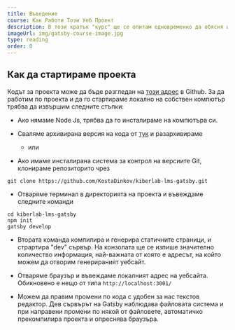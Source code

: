 ```yaml
---
title: Въведение
course: Как Работи Този Уеб Проект
description: В този кратък "курс" ще се опитам едновременно да обясня и демонстрирам как работи текущия проект.
imageUrl: img/gatsby-course-image.jpg
type: reading
order: 0
---
```



## Как да стартираме проекта

Кодът за проекта може да бъде разгледан на [този адрес](https://github.com/KostaDinkov/kiberlab-lms-gatsby) в Github.
За да работим по проекта и да го стартираме локално на собствен компютър трябва да извършим следните стъпки:

* Ако нямаме Node Js, трябва да го инсталираме на компютъра си.

* Сваляме архивирана версия на кода от [тук](https://github.com/KostaDinkov/kiberlab-lms-gatsby/archive/master.zip) и разархивираме
  - или
* Ако имаме инсталирана система за контрол на версиите Git, клонираме репозиторито чрез

```
git clone https://github.com/KostaDinkov/kiberlab-lms-gatsby.git
```

* Отваряме терминал в директорията на проекта и въвеждаме следните команди

```
cd kiberlab-lms-gatsby
npm init
gatsby develop
```

* Втората команда компилира и генерира статичните страници, и страртира "dev" сървър. 
На конзолата ще се изпише значително количество информация, най-важната от която е адресът, 
на който можем да отворим генерираният уебсайт.

* Отваряме браузър и въвеждаме локалният адрес на уебсайта. Обикновено е нещо от типа `http://localhost:3001/`

* Можем да правим промени по кода с удобен за нас текстов редактор. Дев сървърът на Gatsby наблюдава 
файловата система и при направени промени по някой от файловете, автоматичко прекомпилира проекта и опреснява браузъра.


